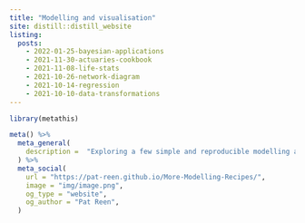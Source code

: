 ```yaml
---
title: "Modelling and visualisation"
site: distill::distill_website
listing: 
  posts:
    - 2022-01-25-bayesian-applications
    - 2021-11-30-actuaries-cookbook
    - 2021-11-08-life-stats
    - 2021-10-26-network-diagram
    - 2021-10-14-regression 
    - 2021-10-10-data-transformations
---
```


```r
library(metathis)

meta() %>%
  meta_general(
    description =  "Exploring a few simple and reproducible modelling and data visualisation recipes."
  ) %>% 
  meta_social(
    url = "https://pat-reen.github.io/More-Modelling-Recipes/",
    image = "img/image.png",
    og_type = "website",
    og_author = "Pat Reen",
  )
```


